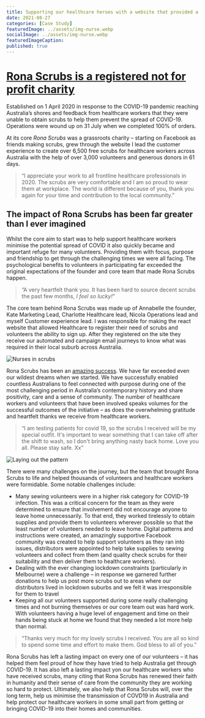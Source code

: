 ```yaml
---
title: Supporting our healthcare heroes with a website that provided a scrubs for healthcare workers across Australia
date: 2021-08-27
categories: [Case Study]
featuredImage: ../assets/img-nurse.webp
socialImage: ../assets/img-nurse.webp
featuredImageCaption: 
published: true
---
```



# [Rona Scrubs is a registered not for profit charity](https://www.acnc.gov.au/charity/864bd8992c17296f9734c335f46cb4e6)


Established on 1 April 2020 in response to the COVID-19 pandemic reaching Australia’s shores and feedback from healthcare workers that they were unable to obtain scrubs to help them prevent the spread of COVID-19. Operations were wound up on 31 July when we completed 100% of orders.

At its core _Rona Scrubs_ was a grassroots charity – starting on Facebook as friends making scrubs, grew through the website I lead the customer experience to create over 6,500 free scrubs for healthcare workers across Australia with the help of over 3,000 volunteers and generous donors in 61 days.

>“I appreciate your work to all frontline healthcare professionals in 2020. The scrubs are very comfortable and I am so proud to wear them at workplace. The world is different because of you, thank you again for your time and contribution to the local community.”

## The impact of Rona Scrubs has been far greater than I ever imagined

Whilst the core aim to start was to help support healthcare workers minimise the potential spread of COVID it also quickly became and important refuge for many volunteers. Providing them with focus, purpose and friendship to get through the challenging times we were all facing. The psychological benefits to volunteers in participating far exceeded the original expectations of the founder and core team that made Rona Scrubs happen.

>“A very heartfelt thank you. It has been hard to source decent scrubs the past few months, _I feel so lucky!_”

The core team behind Rona Scrubs was made up of Annabelle the founder, Kate Marketing Lead, Charlotte Healthcare lead, Nicola Operations lead and myself Customer experience lead. I was responsible for making the react website that allowed Healthcare to register their need of scrubs and volunteers the ability to sign up. After they registered on the site they receive our automated and campaign email journeys to know what was required in their local suburb across Australia.       

![Nurses in scrubs](../assets/img-nurse.webp)

Rona Scrubs has been an [amazing success](https://www.facebook.com/watch/?v=754354945301805). We have far exceeded even our wildest dreams when we started. We have successfully enabled countless Australians to feel connected with purpose during one of the most challenging period in Australia’s contemporary history and share positivity, care and a sense of community. The number of healthcare workers and volunteers that have been involved speaks volumes for the successful outcomes of the initiative – as does the overwhelming gratitude and heartfelt thanks we receive from healthcare workers.

>“I am testing patients for covid 19, so the scrubs I received will be my special outfit. It's important to wear something that I can take off after the shift to wash, so I don't bring anything nasty back home. Love you all. Please stay safe. Xx”

![Laying out the pattern](../assets/img-square.webp)

There were many challenges on the journey, but the team that brought Rona Scrubs to life and helped thousands of volunteers and healthcare workers were formidable. Some notable challenges include:
- Many sewing volunteers were in a higher risk category for COVID-19 infection. This was a critical concern for the team as they were determined to ensure that involvement did not encourage anyone to leave home unnecessarily. To that end, they worked tirelessly to obtain supplies and provide them to volunteers wherever possible so that the least number of volunteers needed to leave home. Digital patterns and instructions were created, an amazingly supportive Facebook community was created to help support volunteers as they ran into issues, distributors were appointed to help take supplies to sewing volunteers and collect from them (and quality check scrubs for their suitability and then deliver them to healthcare workers).
- Dealing with the ever changing lockdown constraints  (particularly in Melbourne) were a challenge – in response we garnered further donations to help us post more scrubs out to areas where our distributors lived in lockdown suburbs and we felt it was irresponsible for them to travel
- Keeping all our volunteers supported during some really challenging times and not burning themselves or our core team out was hard work. With volunteers having a huge level of engagement and time on their hands being stuck at home we found that they needed a lot more help than normal.

>“Thanks very much for my lovely scrubs I received. You are all so kind to spend some time and effort to make them. God bless to all of you.”

Rona Scrubs has left a lasting impact on every one of our volunteers – it has helped them feel proud of how they have tried to help Australia get through COVID-19. It has also left a lasting impact yon our healthcare workers who have received scrubs, many citing that Rona Scrubs has renewed their faith in humanity and their sense of care from the community they are working so hard to protect. Ultimately, we also help that Rona Scrubs will, over the long term, help us minimise the transmission of COVD19 in Australia and help protect our healthcare workers in some small part from getting or bringing COVID-19 into their homes and communities.
<Form />